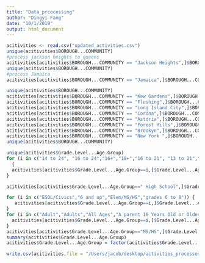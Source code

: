 ```yaml
---
title: "Data_prcocessing"
author: "Dingyi Fang"
date: "10/1/2019"
output: html_document
---
```


```r
acitivities <- read.csv("updated_activities.csv")
unique(acitivities$BOROUGH...COMMUNITY)
#process jackson heights to queens
acitivities[acitivities$BOROUGH...COMMUNITY == "Jackson Heights",]$BOROUGH...COMMUNITY = "Queens"
unique(acitivities$BOROUGH...COMMUNITY)
#process Jamaica
acitivities[acitivities$BOROUGH...COMMUNITY == "Jamaica",]$BOROUGH...COMMUNITY = "Queens"
```

```r
unique(acitivities$BOROUGH...COMMUNITY)
acitivities[acitivities$BOROUGH...COMMUNITY == "Kew Gardens",]$BOROUGH...COMMUNITY = "Queens"
acitivities[acitivities$BOROUGH...COMMUNITY == "Flushing",]$BOROUGH...COMMUNITY = "Queens"
acitivities[acitivities$BOROUGH...COMMUNITY == "Long Island City",]$BOROUGH...COMMUNITY = "Queens"
acitivities[acitivities$BOROUGH...COMMUNITY == "Corona",]$BOROUGH...COMMUNITY = "Queens"
acitivities[acitivities$BOROUGH...COMMUNITY == "Astoria",]$BOROUGH...COMMUNITY = "Queens"
acitivities[acitivities$BOROUGH...COMMUNITY == "Forest Hills",]$BOROUGH...COMMUNITY = "Queens"
acitivities[acitivities$BOROUGH...COMMUNITY == "Brookyn",]$BOROUGH...COMMUNITY = "Queens"
acitivities[acitivities$BOROUGH...COMMUNITY == "New York ",]$BOROUGH...COMMUNITY = "New York"
unique(acitivities$BOROUGH...COMMUNITY)
```

```r
unique(acitivities$Grade.Level...Age.Group)
for (i in c("14 to 24", "16 to 24","16+","18+","16 to 21", "13 to 21","18+")) 
  {
  acitivities[acitivities$Grade.Level...Age.Group==i,]$Grade.Level...Age.Group = "High School"
}

acitivities[acitivities$Grade.Level...Age.Group==" High School",]$Grade.Level...Age.Group = "High School"

for (i in c("ESOL/Civics","6 and up","Elem/MS/HS","grades 6 to 8")) {
   acitivities[acitivities$Grade.Level...Age.Group==i,]$Grade.Level...Age.Group = "Elementary"
}
for (i in c("Adult","Adults","All Ages","A parent 16 Years Old or Older ","Seniors","11+","14-Nov","20-Ma")) {
  acitivities[acitivities$Grade.Level...Age.Group==i,]$Grade.Level...Age.Group = "Adult"
}
acitivities[acitivities$Grade.Level...Age.Group=="MS/HS",]$Grade.Level...Age.Group = "Middle School"
summary(acitivities$Grade.Level...Age.Group)
acitivities$Grade.Level...Age.Group = factor(acitivities$Grade.Level...Age.Group)

write.csv(acitivities,file = "/Users/jacob/desktop/activities_processed.csv")
```


